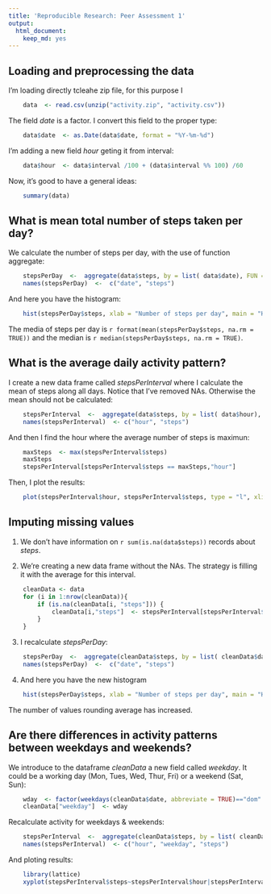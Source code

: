 ```yaml
---
title: 'Reproducible Research: Peer Assessment 1'
output:
  html_document:
    keep_md: yes
---
```



## Loading and preprocessing the data

I'm loading directly tcleahe zip file, for this purpose I 

```r
	data  <- read.csv(unzip("activity.zip", "activity.csv"))
```

The field *date* is a factor. I convert this field to the proper type:

```r
	data$date  <- as.Date(data$date, format = "%Y-%m-%d")
```

I'm adding a new field *hour* geting it from interval:
```r
	data$hour  <- data$interval /100 + (data$interval %% 100) /60
```

Now, it's good to have a general ideas:

```r
	summary(data)
```


## What is mean total number of steps taken per day?

We calculate the number of steps per day, with the use of function aggregate:

```r
	stepsPerDay  <-  aggregate(data$steps, by = list( data$date), FUN = sum)
	names(stepsPerDay)  <-  c("date", "steps")
```

And here you have the histogram:

```r
	hist(stepsPerDay$steps, xlab = "Number of steps per day", main = "Histogram of steps per day")
```

The media of steps per day is `r format(mean(stepsPerDay$steps, na.rm = TRUE))` and the median is `r median(stepsPerDay$steps, na.rm = TRUE)`.



## What is the average daily activity pattern?

I create a new data frame called *stepsPerInterval* where I calculate the mean of steps along all days. Notice that I've removed NAs. Otherwise the mean should not be calculated:

```r
	stepsPerInterval  <-  aggregate(data$steps, by = list( data$hour), FUN = mean, na.rm = TRUE)
	names(stepsPerInterval)  <- c("hour", "steps")
```

And then I find the hour where the average number of steps is maximun:
```r
	maxSteps  <- max(stepsPerInterval$steps)
	maxSteps
	stepsPerInterval[stepsPerInterval$steps == maxSteps,"hour"]
```
Then, I plot the results:
```r
	plot(stepsPerInterval$hour, stepsPerInterval$steps, type = "l", xlim = c(0, 24), main = "Average of steps by hour", xlab = "Hour", ylab = "Average of # steps")
```

## Imputing missing values

1. We don't have information on `r sum(is.na(data$steps))` records about *steps*.

2. We're creating a new data frame without the NAs. The strategy is filling it with the average for this interval.

```r
	cleanData <- data
	for (i in 1:nrow(cleanData)){
		if (is.na(cleanData[i, "steps"])) {
			cleanData[i,"steps"]  <- stepsPerInterval[stepsPerInterval$hour == cleanData[i, "hour"], "steps"]
		}
	}
```

3. I recalculate *stepsPerDay*:
```r
	stepsPerDay  <-  aggregate(cleanData$steps, by = list( cleanData$date), FUN = sum)
	names(stepsPerDay)  <-  c("date", "steps")
```
4. And here you have the new histogram

```r
	hist(stepsPerDay$steps, xlab = "Number of steps per day", main = "Histogram of steps per day(NAs filled)")
```

The number of values rounding average has increased.

## Are there differences in activity patterns between weekdays and weekends?

We introduce to the dataframe *cleanData* a new field called *weekday*. It could be a working day (Mon, Tues, Wed, Thur, Fri) or a weekend (Sat, Sun):

```r
	wday  <- factor(weekdays(cleanData$date, abbreviate = TRUE)=="dom" | weekdays(cleanData$date, abbreviate = TRUE)=="sáb", levels = c(FALSE, TRUE), labels = c("weekday", "weekend"))
	cleanData["weekday"]  <- wday
```

Recalculate activity for weekdays & weekends:
```r
	stepsPerInterval  <-  aggregate(cleanData$steps, by = list( cleanData$hour, cleanData$weekday), FUN = mean, na.rm = TRUE)
	names(stepsPerInterval)  <- c("hour", "weekday", "steps")
```

And ploting results:
```r
	library(lattice)
	xyplot(stepsPerInterval$steps~stepsPerInterval$hour|stepsPerInterval$weekday, xlab="Hour", ylab="Average of steps", type = "l")
```

